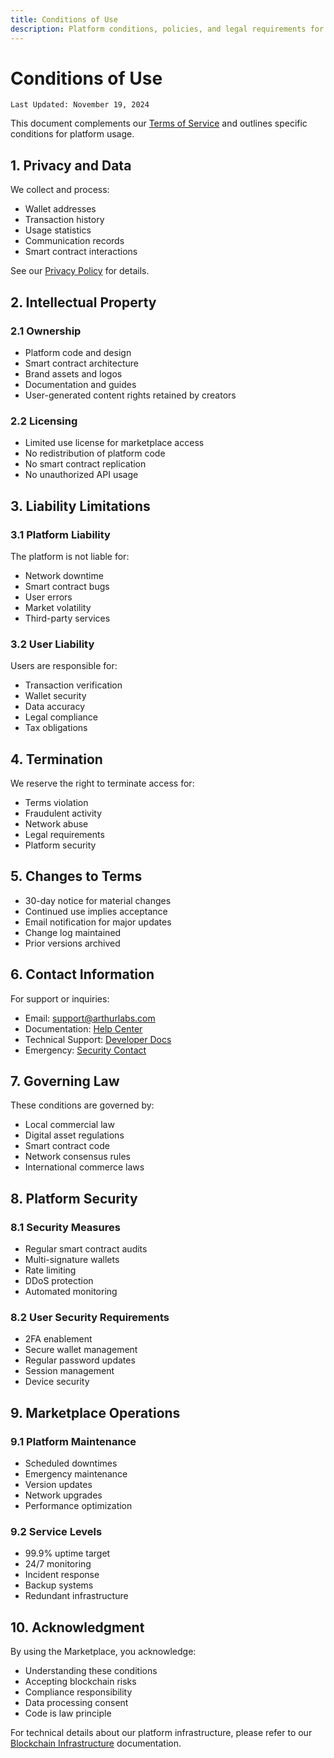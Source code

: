 ```yaml
---
title: Conditions of Use
description: Platform conditions, policies, and legal requirements for the Arthur Labs Digital Commerce Marketplace
---
```


# Conditions of Use
```
Last Updated: November 19, 2024
```
This document complements our [Terms of Service](/documentation/terms-and-conditions/terms) and outlines specific conditions for platform usage.

## 1. Privacy and Data

We collect and process:
- Wallet addresses
- Transaction history
- Usage statistics
- Communication records
- Smart contract interactions

See our [Privacy Policy](/documentation/data-compliance/privacy-policy) for details.

## 2. Intellectual Property

### 2.1 Ownership
- Platform code and design
- Smart contract architecture
- Brand assets and logos
- Documentation and guides
- User-generated content rights retained by creators

### 2.2 Licensing
- Limited use license for marketplace access
- No redistribution of platform code
- No smart contract replication
- No unauthorized API usage

## 3. Liability Limitations

### 3.1 Platform Liability
The platform is not liable for:
- Network downtime
- Smart contract bugs
- User errors
- Market volatility
- Third-party services

### 3.2 User Liability
Users are responsible for:
- Transaction verification
- Wallet security
- Data accuracy
- Legal compliance
- Tax obligations

## 4. Termination

We reserve the right to terminate access for:
- Terms violation
- Fraudulent activity
- Network abuse
- Legal requirements
- Platform security

## 5. Changes to Terms

- 30-day notice for material changes
- Continued use implies acceptance
- Email notification for major updates
- Change log maintained
- Prior versions archived

## 6. Contact Information

For support or inquiries:
- Email: support@arthurlabs.com
- Documentation: [Help Center](/documentation/introduction)
- Technical Support: [Developer Docs](/documentation/blockchain-infrastructure)
- Emergency: [Security Contact](/documentation/data-compliance/security)

## 7. Governing Law

These conditions are governed by:
- Local commercial law
- Digital asset regulations
- Smart contract code
- Network consensus rules
- International commerce laws

## 8. Platform Security

### 8.1 Security Measures
- Regular smart contract audits
- Multi-signature wallets
- Rate limiting
- DDoS protection
- Automated monitoring

### 8.2 User Security Requirements
- 2FA enablement
- Secure wallet management
- Regular password updates
- Session management
- Device security

## 9. Marketplace Operations

### 9.1 Platform Maintenance
- Scheduled downtimes
- Emergency maintenance
- Version updates
- Network upgrades
- Performance optimization

### 9.2 Service Levels
- 99.9% uptime target
- 24/7 monitoring
- Incident response
- Backup systems
- Redundant infrastructure

## 10. Acknowledgment

By using the Marketplace, you acknowledge:
- Understanding these conditions
- Accepting blockchain risks
- Compliance responsibility
- Data processing consent
- Code is law principle

For technical details about our platform infrastructure, please refer to our [Blockchain Infrastructure](/documentation/blockchain-infrastructure/introduction-to-blockchains) documentation.
